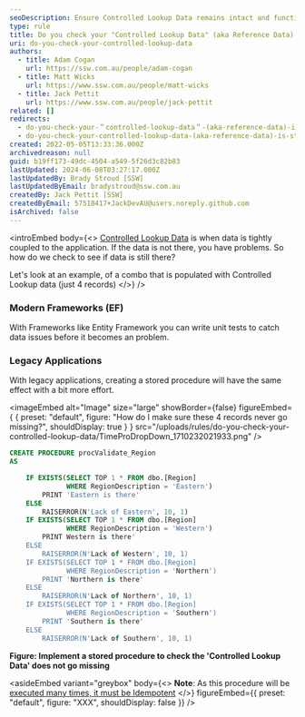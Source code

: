 ```yaml
---
seoDescription: Ensure Controlled Lookup Data remains intact and functional by implementing stored procedures or unit tests to validate data presence.
type: rule
title: Do you check your "Controlled Lookup Data" (aka Reference Data) is still there?
uri: do-you-check-your-controlled-lookup-data
authors:
  - title: Adam Cogan
    url: https://ssw.com.au/people/adam-cogan
  - title: Matt Wicks
    url: https://www.ssw.com.au/people/matt-wicks
  - title: Jack Pettit
    url: https://www.ssw.com.au/people/jack-pettit
related: []
redirects:
  - do-you-check-your-＂controlled-lookup-data＂-(aka-reference-data)-is-still-there-with-procvalidate
  - do-you-check-your-controlled-lookup-data-(aka-reference-data)-is-still-there-with-procvalidate
created: 2022-05-05T13:33:36.000Z
archivedreason: null
guid: b19ff173-49dc-4504-a549-5f26d3c82b83
lastUpdated: 2024-06-08T03:27:17.000Z
lastUpdatedBy: Brady Stroud [SSW]
lastUpdatedByEmail: bradystroud@ssw.com.au
createdBy: Jack Pettit [SSW]
createdByEmail: 57518417+JackDevAU@users.noreply.github.com
isArchived: false
---
```


<introEmbed
  body={<>
[Controlled Lookup Data](/do-you-deploy-controlled-lookup-data) is when data is tightly coupled to the application. If the data is not there, you have problems. So how do we check to see if data is still there?

Let's look at an example, of a combo that is populated with Controlled Lookup data (just 4 records)
  </>}
/>
### Modern Frameworks (EF)

With Frameworks like Entity Framework you can write unit tests to catch data issues before it becomes an problem.

### Legacy Applications

With legacy applications, creating a stored procedure will have the same effect with a bit more effort.


<imageEmbed
  alt="Image"
  size="large"
  showBorder={false}
  figureEmbed={ {
    preset: "default",
    figure: "How do I make sure these 4 records never go missing?",
    shouldDisplay: true
  } }
  src="/uploads/rules/do-you-check-your-controlled-lookup-data/TimeProDropDown_1710232021933.png"
/>

```sql
CREATE PROCEDURE procValidate_Region
AS

    IF EXISTS(SELECT TOP 1 * FROM dbo.[Region]
              WHERE RegionDescription = 'Eastern')
        PRINT 'Eastern is there'
    ELSE
        RAISERROR(N'Lack of Eastern', 10, 1)
    IF EXISTS(SELECT TOP 1 * FROM dbo.[Region]
              WHERE RegionDescription = 'Western')
        PRINT Western is there'
    ELSE
        RAISERROR(N'Lack of Western', 10, 1)
    IF EXISTS(SELECT TOP 1 * FROM dbo.[Region]
              WHERE RegionDescription = 'Northern')
        PRINT 'Northern is there'
    ELSE
        RAISERROR(N'Lack of Northern', 10, 1)
    IF EXISTS(SELECT TOP 1 * FROM dbo.[Region]
              WHERE RegionDescription = 'Southern')
        PRINT 'Southern is there'
    ELSE
        RAISERROR(N'Lack of Southern', 10, 1)
```

**Figure: Implement a stored procedure to check the 'Controlled Lookup Data' does not go missing**

<asideEmbed
  variant="greybox"
  body={<>
    **Note**: As this procedure will be [executed many times, it must be Idempotent](/do-you-ignore-idempotency)
  </>}
  figureEmbed={{
    preset: "default",
    figure: "XXX",
    shouldDisplay: false
  }}
/>

